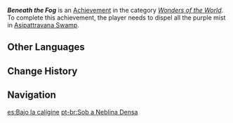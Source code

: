 {{Achievement Infobox
|id           = 81317
|order id     = 1304
|category     = Wonders of the World
|description  = Dispel the purple mist permeating [[Asipattravana Swamp]].
|requirements = 
|primogems    = 5
|type         = Exploration
|hidden       = 1
}}
'''''Beneath the Fog''''' is an [[Achievement]] in the category ''[[Wonders of the World]]''. To complete this achievement, the player needs to dispel all the purple mist in [[Asipattravana Swamp]].
<!--
==Gameplay Notes==
* 

==Trivia==
* 
-->
==Other Languages==
{{Other Languages
|en      = Beneath the Fog
|zhs     = 浓雾之下
|zhs_rm  = Nóngwù zhī Xià
|zht     = 濃霧之下
|zht_rm  = Nóngwù zhī Xià
|zh_tl   = 
|ja      = 濃い霧の中
|ja_rm   = Koi Kiri no Naka
|ja_tl   = Within the Deep Fog
|ko      = 짙은 안개 속에서
|ko_tl   = In the Deep Fog
|es      = Bajo la calígine
|es_tl   = Beneath the Fog
|fr      = Dans la brume
|fr_tl   = In the Mist
|ru      = Под пеленой тумана
|ru_tl   = Beneath the Fog's Shroud
|th      = ใต้หมอกหนาครึ้ม
|th_rm   = 
|th_tl   = 
|vi      = Dưới Lớp Sương Dày
|vi_tl   = 
|de      = Im Nebel
|de_tl   = In the Fog
|id      = Di Balik Kabut
|id_tl   = Behind the Fog
|pt      = Sob a Neblina Densa
|pt_tl   = 
|tr      = Sisin Altında
|tr_tl   = Beneath the Fog
|it      = Sotto la nebbia
|it_tl   = 
}}

==Change History==
{{Change History|3.6}}
<!--
==References==
{{Reflist}}
-->
==Navigation==
{{Achievement Navbox}}

[[es:Bajo la calígine]]
[[pt-br:Sob a Neblina Densa]]